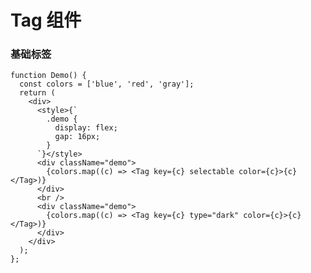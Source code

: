 
# Tag 组件

### 基础标签

```tsx
function Demo() {
  const colors = ['blue', 'red', 'gray'];
  return (
    <div>
      <style>{`
        .demo {
          display: flex;
          gap: 16px;
        }
      `}</style>
      <div className="demo">
        {colors.map((c) => <Tag key={c} selectable color={c}>{c}</Tag>)}
      </div>
      <br />
      <div className="demo">
        {colors.map((c) => <Tag key={c} type="dark" color={c}>{c}</Tag>)}
      </div>
    </div>
  );
};
```
